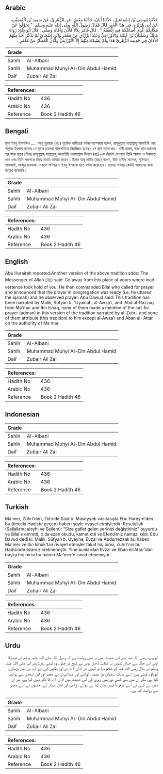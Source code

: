 ## Arabic


<div dir="rtl" lang="ar" style={{fontSize:'larger',backgroundColor:'#f8f9fa',padding:20}}>
حَدَّثَنَا مُوسَى بْنُ إِسْمَاعِيلَ، حَدَّثَنَا أَبَانُ، حَدَّثَنَا مَعْمَرٌ، عَنِ الزُّهْرِيِّ، عَنْ سَعِيدِ بْنِ الْمُسَيَّبِ، عَنْ أَبِي هُرَيْرَةَ، فِي هَذَا الْخَبَرِ قَالَ فَقَالَ رَسُولُ اللَّهِ صلى الله عليه وسلم ‏ "‏ تَحَوَّلُوا عَنْ مَكَانِكُمُ الَّذِي أَصَابَتْكُمْ فِيهِ الْغَفْلَةُ ‏"‏ ‏.‏ قَالَ فَأَمَرَ بِلاَلاً فَأَذَّنَ وَأَقَامَ وَصَلَّى ‏.‏ قَالَ أَبُو دَاوُدَ رَوَاهُ مَالِكٌ وَسُفْيَانُ بْنُ عُيَيْنَةَ وَالأَوْزَاعِيُّ وَعَبْدُ الرَّزَّاقِ عَنْ مَعْمَرٍ وَابْنِ إِسْحَاقَ لَمْ يَذْكُرْ أَحَدٌ مِنْهُمُ الأَذَانَ فِي حَدِيثِ الزُّهْرِيِّ هَذَا وَلَمْ يُسْنِدْهُ مِنْهُمُ إِلاَّ الأَوْزَاعِيُّ وَأَبَانُ الْعَطَّارُ عَنْ مَعْمَرٍ ‏.‏
</div>
<div style={{backgroundColor:'#f8f9fa',padding:20, marginBottom: 10}}><table> <thead> <tr> <th>Grade</th> <th></th> </tr> </thead> <tbody> <tr><td>Sahih</td><td>Al-Albani</td></tr><tr><td>Sahih</td><td>Muhammad Muhyi Al-Din Abdul Hamid</td></tr><tr><td>Daif</td><td>Zubair Ali Zai</td></tr></tbody></table><table> <thead> <tr> <th>References:</th> <th></th> </tr> </thead> <tbody><tr><td>Hadith No</td><td>436</td></tr><tr><td>Arabic No</td><td>436</td></tr><tr><td>Reference</td><td>Book 2 Hadith 46</td></tr></tbody></table></div>

## Bengali


<div dir="ltr" lang="bn" style={{fontSize:'larger',backgroundColor:'#f8f9fa',padding:20}}>
মূসা ইবনু ইসমাঈল ..... আবূ হুরায়রা (রাঃ) পূর্বোক্ত হাদীছের বর্ণনা পরস্পরায় বলেন, রাসূলুল্লাহ্ সাল্লাল্লাহু আলাইহি ওয়া সাল্লাম ইরশাদ করেনঃ যে স্থানে তোমরা গাফলতিতে নিমজ্জিত হয়েছ- সে স্থান ত্যাগ কর। রাবী বলেন, উক্ত স্থান ত্যাগের পর অন্য স্থানে পৌছে রাসূলুল্লাহ্ সাল্লাল্লাহু আলাইহি ওয়াসাল্লাম বিলাল (রাঃ)-কে নির্দেশ দেওয়ায় তিনি আযান ও ইকামত দেন এবং তিনি সকলকে নিয়ে নামায আদায় করেন। ইমাম আবূ দাউদ (রহঃ) বলেন, উক্ত হাদীছ মালেক, সুফিয়ান, আওযাঈ, আব্দুর রাযযাক- সকলে মা’মার ও ইবনু ইসহাক হতে বর্ণনা করেছেন। তাদের বর্ণনায় কেউই আযানের কথা উল্লেখ করেননি।
</div>
<div style={{backgroundColor:'#f8f9fa',padding:20, marginBottom: 10}}><table> <thead> <tr> <th>Grade</th> <th></th> </tr> </thead> <tbody> <tr><td>Sahih</td><td>Al-Albani</td></tr><tr><td>Sahih</td><td>Muhammad Muhyi Al-Din Abdul Hamid</td></tr><tr><td>Daif</td><td>Zubair Ali Zai</td></tr></tbody></table><table> <thead> <tr> <th>References:</th> <th></th> </tr> </thead> <tbody><tr><td>Hadith No</td><td>436</td></tr><tr><td>Arabic No</td><td>436</td></tr><tr><td>Reference</td><td>Book 2 Hadith 46</td></tr></tbody></table></div>

## English


<div dir="ltr" lang="en" style={{fontSize:'larger',backgroundColor:'#f8f9fa',padding:20}}>
Abu Hurairah reported:Another version of the above tradition adds: The Messenger of Allah (ﷺ) said: Go away from this place of yours where inadvertence took hold of you. He then commanded Bilal who called for prayer and announced that the prayer in congregation was ready (i.e. he uttered the iqamah) and he observed prayer. Abu Dawud said: This tradition has been narrated by Malik, Sufyan b. 'Uyainah, al-Awza'i, and 'Abd al-Razzaq from Ma'mar and Ibn Ishaq, none of them made a mention of the call for prayer (adman) in this version of the tradition narrated by al-Zuhri, and none of them attribute (this tradition) to him except al-Awza'i and Aban al-'Attar on the authority of Ma'mar
</div>
<div style={{backgroundColor:'#f8f9fa',padding:20, marginBottom: 10}}><table> <thead> <tr> <th>Grade</th> <th></th> </tr> </thead> <tbody> <tr><td>Sahih</td><td>Al-Albani</td></tr><tr><td>Sahih</td><td>Muhammad Muhyi Al-Din Abdul Hamid</td></tr><tr><td>Daif</td><td>Zubair Ali Zai</td></tr></tbody></table><table> <thead> <tr> <th>References:</th> <th></th> </tr> </thead> <tbody><tr><td>Hadith No</td><td>436</td></tr><tr><td>Arabic No</td><td>436</td></tr><tr><td>Reference</td><td>Book 2 Hadith 46</td></tr></tbody></table></div>

## Indonesian


<div dir="ltr" lang="id" style={{fontSize:'larger',backgroundColor:'#f8f9fa',padding:20}}>

</div>
<div style={{backgroundColor:'#f8f9fa',padding:20, marginBottom: 10}}><table> <thead> <tr> <th>Grade</th> <th></th> </tr> </thead> <tbody> <tr><td>Sahih</td><td>Al-Albani</td></tr><tr><td>Sahih</td><td>Muhammad Muhyi Al-Din Abdul Hamid</td></tr><tr><td>Daif</td><td>Zubair Ali Zai</td></tr></tbody></table><table> <thead> <tr> <th>References:</th> <th></th> </tr> </thead> <tbody><tr><td>Hadith No</td><td>436</td></tr><tr><td>Arabic No</td><td>436</td></tr><tr><td>Reference</td><td>Book 2 Hadith 46</td></tr></tbody></table></div>

## Turkish


<div dir="ltr" lang="tr" style={{fontSize:'larger',backgroundColor:'#f8f9fa',padding:20}}>
Ma'mer, Zühri'den, Zühride Said b. Müseyyeb vasıtasıyla Ebu Hureyre'den bu (önceki Hadiste geçen) haberi şöyle rivayet etmişlerdir: Resulullah (Sallallahu aleyhi ve Sellem): "Size gaflet gelen yerinizi değiştiriniz" buyurdu ve Bilal'e emretti, o da ezan okudu, kamet etti ve Efendimiz namazı kıldı. Ebu Davud dedi ki: Malik, Süfyan b. Uyeyne, Evzai ve Abdurrezzak bu haberi Ma'mer ve İbn İshak'tan rivayet etmişler fakat hiç birisi, Zühri'nin bu Hadisinde ezanı zikretmemiştir. Yine bunlardan Evzai ve Eban el-Attar'dan başka hiç birisi bu haberi Ma'mer'e isnad etmemiştir
</div>
<div style={{backgroundColor:'#f8f9fa',padding:20, marginBottom: 10}}><table> <thead> <tr> <th>Grade</th> <th></th> </tr> </thead> <tbody> <tr><td>Sahih</td><td>Al-Albani</td></tr><tr><td>Sahih</td><td>Muhammad Muhyi Al-Din Abdul Hamid</td></tr><tr><td>Daif</td><td>Zubair Ali Zai</td></tr></tbody></table><table> <thead> <tr> <th>References:</th> <th></th> </tr> </thead> <tbody><tr><td>Hadith No</td><td>436</td></tr><tr><td>Arabic No</td><td>436</td></tr><tr><td>Reference</td><td>Book 2 Hadith 46</td></tr></tbody></table></div>

## Urdu


<div dir="rtl" lang="ur" style={{fontSize:'larger',backgroundColor:'#f8f9fa',padding:20}}>
ابوہریرہ رضی اللہ عنہ سے اس حدیث میں یہ بھی روایت ہے کہ رسول اللہ صلی اللہ علیہ وسلم نے فرمایا: اپنی اس جگہ سے جہاں تمہیں یہ غفلت لاحق ہوئی ہے کوچ کر چلو ، وہ کہتے ہیں: پھر آپ صلی اللہ علیہ وسلم نے بلال رضی اللہ عنہ کو حکم دیا تو انہوں نے اذان ۱؎ دی اور تکبیر کہی اور آپ نے نماز پڑھائی۔ ابوداؤد کہتے ہیں: اسے مالک، سفیان بن عیینہ، اوزاعی اور عبدالرزاق نے معمر اور ابن اسحاق سے روایت کیا ہے، مگر ان میں سے کسی نے بھی زہری کی اس حدیث میں اذان ۲؎ کا ذکر نہیں کیا ہے، نیز ان میں سے کسی نے اسے مرفوعاً نہیں بیان کیا ہے سوائے اوزاعی اور ابان عطار کے، جنہوں نے اسے معمر سے روایت کیا ہے۔
</div>
<div style={{backgroundColor:'#f8f9fa',padding:20, marginBottom: 10}}><table> <thead> <tr> <th>Grade</th> <th></th> </tr> </thead> <tbody> <tr><td>Sahih</td><td>Al-Albani</td></tr><tr><td>Sahih</td><td>Muhammad Muhyi Al-Din Abdul Hamid</td></tr><tr><td>Daif</td><td>Zubair Ali Zai</td></tr></tbody></table><table> <thead> <tr> <th>References:</th> <th></th> </tr> </thead> <tbody><tr><td>Hadith No</td><td>436</td></tr><tr><td>Arabic No</td><td>436</td></tr><tr><td>Reference</td><td>Book 2 Hadith 46</td></tr></tbody></table></div>